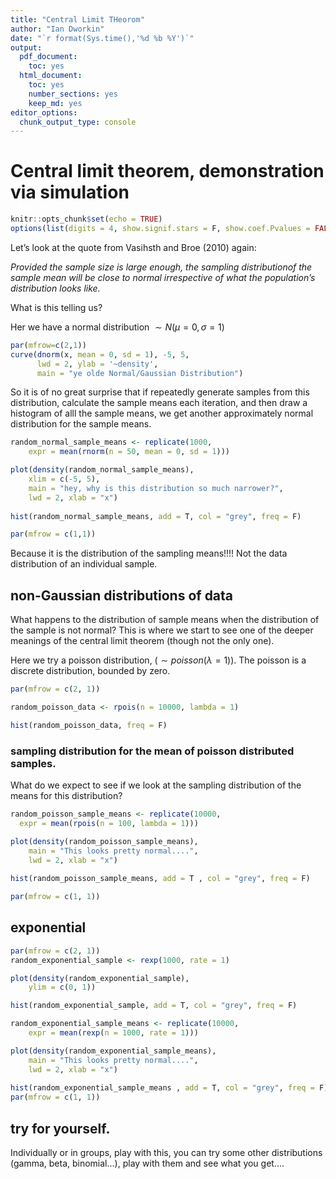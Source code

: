```yaml
---
title: "Central Limit THeorom"
author: "Ian Dworkin"
date: "`r format(Sys.time(),'%d %b %Y')`"
output:
  pdf_document:
    toc: yes
  html_document:
    toc: yes
    number_sections: yes
    keep_md: yes
editor_options:
  chunk_output_type: console
---
```


# Central limit theorem, demonstration via simulation

```r
knitr::opts_chunk$set(echo = TRUE)
options(list(digits = 4, show.signif.stars = F, show.coef.Pvalues = FALSE))
```


Let's look at the quote from Vasihsth and Broe (2010) again:

*Provided the sample size is large enough, the sampling distributionof the sample mean will be close to normal irrespective of what the population’s distribution looks like.*


What is this telling us?

Her we have a normal distribution $\sim N(\mu = 0, \sigma = 1)$

```r
par(mfrow=c(2,1))
curve(dnorm(x, mean = 0, sd = 1), -5, 5, 
      lwd = 2, ylab = '~density', 
      main = "ye olde Normal/Gaussian Distribution")
```


So it is of no great surprise that if repeatedly generate samples from this distribution, calculate the sample means each iteration, and then draw a histogram of alll the sample means, we get another approximately normal distribution for the sample means.

```r
random_normal_sample_means <- replicate(1000, 
    expr = mean(rnorm(n = 50, mean = 0, sd = 1)))

plot(density(random_normal_sample_means), 
    xlim = c(-5, 5), 
    main = "hey, why is this distribution so much narrower?", 
    lwd = 2, xlab = "x")
    
hist(random_normal_sample_means, add = T, col = "grey", freq = F)

par(mfrow = c(1,1))
```


Because it is the distribution of the sampling means!!!! Not the data distribution of an individual sample.



## non-Gaussian distributions of data

 What happens to the distribution of sample means when the distribution of the sample is not normal? This is where we start to see one of the deeper meanings of the central limit theorem (though not the only one).
 
 

 Here we try a poisson distribution, ($\sim poisson(\lambda = 1)$). The poisson is a discrete distribution, bounded by zero.
 
```r
par(mfrow = c(2, 1))

random_poisson_data <- rpois(n = 10000, lambda = 1)

hist(random_poisson_data, freq = F)
```
 
### sampling distribution for the mean of poisson distributed samples.

What do we expect to see if we look at the sampling distribution of the means for this distribution?


```r
random_poisson_sample_means <- replicate(10000, 
  expr = mean(rpois(n = 100, lambda = 1)))

plot(density(random_poisson_sample_means),  
    main = "This looks pretty normal....", 
    lwd = 2, xlab = "x")
    
hist(random_poisson_sample_means, add = T , col = "grey", freq = F)

par(mfrow = c(1, 1))
```



## exponential


```r
par(mfrow = c(2, 1))
random_exponential_sample <- rexp(1000, rate = 1)

plot(density(random_exponential_sample), 
    ylim = c(0, 1))

hist(random_exponential_sample, add = T, col = "grey", freq = F)
```



```r
random_exponential_sample_means <- replicate(10000, 
    expr = mean(rexp(n = 1000, rate = 1)))

plot(density(random_exponential_sample_means),  
    main = "This looks pretty normal....", 
    lwd = 2, xlab = "x")
    
hist(random_exponential_sample_means , add = T, col = "grey", freq = F)
par(mfrow = c(1, 1))
```



## try for yourself.

Individually or in groups, play with this, you can try some other distributions (gamma, beta, binomial...), play with them and see what you get....
